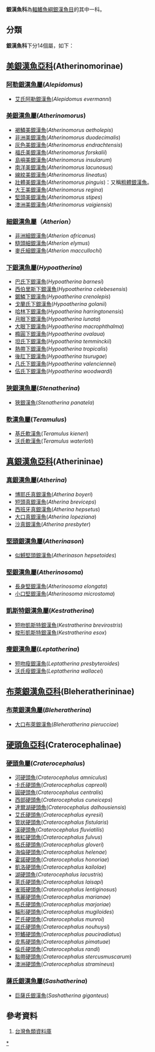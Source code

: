 {{Automatic taxobox
| taxon = Atherinidae
| image = Atlantic silverside.jpg
| image_width = 250px
| image_caption =
| authority = Risso, 1827
| subdivision_ranks = [[屬|屬]]
| subdivision =
見內文
}}
'''銀漢魚科'''為[[輻鰭魚綱|輻鰭魚綱]][[銀漢魚目|銀漢魚目]]的其中一科。

== 分類 ==
'''銀漢魚科'''下分14個屬，如下：
==[[美銀漢魚亞科|美銀漢魚亞科]](Atherinomorinae)==
===[[阿勒銀漢魚屬|阿勒銀漢魚屬]](''Alepidomus'')===
*[[艾氏阿勒銀漢魚|艾氏阿勒銀漢魚]](''Alepidomus evermanni'')

===[[美銀漢魚屬|美銀漢魚屬]](''Atherinomorus'')===
*[[褐鱗美銀漢魚|褐鱗美銀漢魚]](''Atherinomorus aetholepis'')
*[[非洲美銀漢魚|非洲美銀漢魚]](''Atherinomorus duodecimalis'')
*[[灰色美銀漢魚|灰色美銀漢魚]](''Atherinomorus endrachtensis'')
*[[福氏美銀漢魚|福氏美銀漢魚]](''Atherinomorus forskalii'')
*[[島嶼美銀漢魚|島嶼美銀漢魚]](''Atherinomorus insularum'')
*[[南洋美銀漢魚|南洋美銀漢魚]](''Atherinomorus lacunosus'')
*[[線紋美銀漢魚|線紋美銀漢魚]](''Atherinomorus lineatus'')
*[[壯體美銀漢魚|壯體美銀漢魚]](''Atherinomorus pinguis'')：又稱[[粗體銀漢魚|粗體銀漢魚]]。
*[[大王美銀漢魚|大王美銀漢魚]](''Atherinomorus regina'')
*[[堅頭美銀漢魚|堅頭美銀漢魚]](''Atherinomorus stipes'')
*[[澳洲美銀漢魚|澳洲美銀漢魚]](''Atherinomorus vaigiensis'')

===[[細銀漢魚屬|細銀漢魚屬]]（''Atherion''）===
*[[非洲細銀漢魚|非洲細銀漢魚]](''Atherion africanus'')
*[[糙頭細銀漢魚|糙頭細銀漢魚]](''Atherion elymus'')
*[[麥氏細銀漢魚|麥氏細銀漢魚]](''Atherion maccullochi'')

===[[下銀漢魚屬|下銀漢魚屬]](''Hypoatherina'')===
*[[巴氏下銀漢魚|巴氏下銀漢魚]](''Hypoatherina barnesi'')
*[[西伯里斯下銀漢魚|西伯里斯下銀漢魚]](''Hypoatherina celebesensis'')
*[[鋸鱗下銀漢魚|鋸鱗下銀漢魚]](''Hypoatherina crenolepis'')
*[[戈蘭氏下銀漢魚|戈蘭氏下銀漢魚]](''Hypoatherina golanii'')
*[[哈林下銀漢魚|哈林下銀漢魚]](''Hypoatherina harringtonensis'')
*[[月眼下銀漢魚|月眼下銀漢魚]](''Hypoatherina lunata'')
*[[大眼下銀漢魚|大眼下銀漢魚]](''Hypoatherina macrophthalma'')
*[[橢圓下銀漢魚|橢圓下銀漢魚]](''Hypoatherina ovalaua'')
*[[坦氏下銀漢魚|坦氏下銀漢魚]](''Hypoatherina temminckii'')
*[[熱帶下銀漢魚|熱帶下銀漢魚]](''Hypoatherina tropicalis'')
*[[後肛下銀漢魚|後肛下銀漢魚]](''Hypoatherina tsurugae'')
*[[凡氏下銀漢魚|凡氏下銀漢魚]](''Hypoatherina valenciennei'')
*[[伍氏下銀漢魚|伍氏下銀漢魚]](''Hypoatherina woodwardi'')

===[[狹銀漢魚屬|狹銀漢魚屬]](''Stenatherina'')===
*[[狹銀漢魚|狹銀漢魚]](''Stenatherina panatela'')

===[[軟漢魚屬|軟漢魚屬]](''Teramulus'')===
*[[基氏軟漢魚|基氏軟漢魚]](''Teramulus kieneri'')
*[[沃氏軟漢魚|沃氏軟漢魚]](''Teramulus waterloti'')

==[[真銀漢魚亞科|真銀漢魚亞科]](Atherininae)==
===[[真銀漢魚屬|真銀漢魚屬]](''Atherina'')===
*[[博耶氏真銀漢魚|博耶氏真銀漢魚]](''Atherina boyeri'')
*[[短頭真銀漢魚|短頭真銀漢魚]](''Atherina breviceps'')
*[[西班牙真銀漢魚|西班牙真銀漢魚]](''Atherina hepsetus'')
*[[大口真銀漢魚|大口真銀漢魚]](''Atherina lopeziana'')
*[[沙真銀漢魚|沙真銀漢魚]](''Atherina presbyter'')

===[[堅頭銀漢魚屬|堅頭銀漢魚屬]](''Atherinason'')===
*[[似鱤堅頭銀漢魚|似鱤堅頭銀漢魚]](''Atherinason hepsetoides'')

===[[堅銀漢魚屬|堅銀漢魚屬]](''Atherinosoma'')===
*[[長身堅銀漢魚|長身堅銀漢魚]](''Atherinosoma elongata'')
*[[小口堅銀漢魚|小口堅銀漢魚]](''Atherinosoma microstoma'')

===[[凱斯特銀漢魚屬|凱斯特銀漢魚屬]](''Kestratherina'')===
*[[短吻凱斯特銀漢魚|短吻凱斯特銀漢魚]](''Kestratherina brevirostris'')
*[[梭形凱斯特銀漢魚|梭形凱斯特銀漢魚]](''Kestratherina esox'')
===[[瘦銀漢魚屬|瘦銀漢魚屬]](''Leptatherina'')===
*[[短吻瘦銀漢魚|短吻瘦銀漢魚]](''Leptatherina presbyteroides'')
*[[沃氏瘦銀漢魚|沃氏瘦銀漢魚]](''Leptatherina wallacei'')

==[[布萊銀漢魚亞科|布萊銀漢魚亞科]](Bleheratherininae)==
===[[布萊銀漢魚屬|布萊銀漢魚屬]](''Bleheratherina'')===
*[[大口布萊銀漢魚|大口布萊銀漢魚]](''Bleheratherina pierucciae'')

==[[硬頭魚亞科|硬頭魚亞科]](Craterocephalinae)==
===[[硬頭魚屬|硬頭魚屬]](''Craterocephalus'')===
*[[河硬頭魚|河硬頭魚]](''Craterocephalus amniculus'')
*[[卡氏硬頭魚|卡氏硬頭魚]](''Craterocephalus capreoli'')
*[[圓硬頭魚|圓硬頭魚]](''Craterocephalus centralis'')
*[[西部硬頭魚|西部硬頭魚]](''Craterocephalus cuneiceps'')
*[[達爾湖硬頭魚|達爾湖硬頭魚]](''Craterocephalus dalhousiensis'')
*[[艾氏硬頭魚|艾氏硬頭魚]](''Craterocephalus eyresii'')
*[[管狀硬頭魚|管狀硬頭魚]](''Craterocephalus fistularis'')
*[[溪硬頭魚|溪硬頭魚]](''Craterocephalus fluviatilis'')
*[[微紅硬頭魚|微紅硬頭魚]](''Craterocephalus fulvus'')
*[[格氏硬頭魚|格氏硬頭魚]](''Craterocephalus gloveri'')
*[[海倫硬頭魚|海倫硬頭魚]](''Craterocephalus helenae'')
*[[霍諾硬頭魚|霍諾硬頭魚]](''Craterocephalus honoriae'')
*[[凱洛硬頭魚|凱洛硬頭魚]](''Craterocephalus kailolae'')
*[[湖硬頭魚|湖硬頭魚]](''Craterocephalus lacustris'')
*[[萊氏硬頭魚|萊氏硬頭魚]](''Craterocephalus laisapi'')
*[[雀斑硬頭魚|雀斑硬頭魚]](''Craterocephalus lentiginosus'')
*[[瑪麗硬頭魚|瑪麗硬頭魚]](''Craterocephalus marianae'')
*[[馬氏硬頭魚|馬氏硬頭魚]](''Craterocephalus marjoriae'')
*[[鯔形硬頭魚|鯔形硬頭魚]](''Craterocephalus mugiloides'')
*[[芒氏硬頭魚|芒氏硬頭魚]](''Craterocephalus munroi'')
*[[諾氏硬頭魚|諾氏硬頭魚]](''Craterocephalus nouhuysi'')
*[[短鰭硬頭魚|短鰭硬頭魚]](''Craterocephalus pauciradiatus'')
*[[皮馬硬頭魚|皮馬硬頭魚]](''Craterocephalus pimatuae'')
*[[倫氏硬頭魚|倫氏硬頭魚]](''Craterocephalus randi'')
*[[點帶硬頭魚|點帶硬頭魚]](''Craterocephalus stercusmuscarum'')
*[[澳洲硬頭魚|澳洲硬頭魚]](''Craterocephalus stramineus'')

===[[薩氏銀漢魚屬|薩氏銀漢魚屬]](''Sashatherina'')===
*[[巨薩氏銀漢魚|巨薩氏銀漢魚]](''Sashatherina giganteus'')

==參考資料==
#[https://web.archive.org/web/20160526235836/http://fishdb.sinica.edu.tw/AjaxTree/tree.php 台灣魚類資料庫]
{{Taxonbar|from=Q446802}}

[[Category:銀漢魚科|*]]